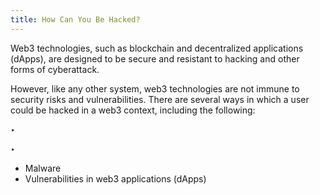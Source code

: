 ```yaml
---
title: How Can You Be Hacked?
---
```


Web3 technologies, such as blockchain and decentralized applications (dApps), are designed to be secure and resistant to hacking and other forms of cyberattack.

However, like any other system, web3 technologies are not immune to security risks and vulnerabilities. There are several ways in which a user could be hacked in a web3 context, including the following:

‣ <Nutshell glossaryEntry="content/glossary/CH2-Executing-Malicious-Transactions.mdx" children="Executing Malicious Transactions" />&#x20;

‣ <Nutshell children="Phishing Attacks" />&#x20;

* Malware
* Vulnerabilities in web3 applications (dApps)

